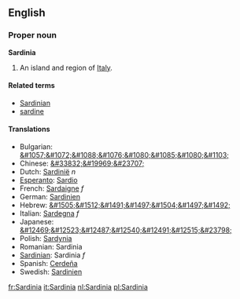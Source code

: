 ==English==
===Proper noun===
'''Sardinia'''

#An island and region of [[Italy]].

====Related terms====
*[[Sardinian]]
*[[sardine]]

====Translations====
*Bulgarian: [[&#1057;&#1072;&#1088;&#1076;&#1080;&#1085;&#1080;&#1103;]]
*Chinese: [[&#33832;&#19969;&#23707;]]
*Dutch: [[Sardinië]] ''n''
*[[Esperanto]]: [[Sardio]]
*French: [[Sardaigne]] ''f''
*German: [[Sardinien]]
*Hebrew: [[&#1505;&#1512;&#1491;&#1497;&#1504;&#1497;&#1492;]]
*Italian: [[Sardegna]] ''f''
*Japanese: [[&#12469;&#12523;&#12487;&#12540;&#12491;&#12515;&#23798;]]
*Polish: [[Sardynia]]
*Romanian: Sardinia
*[[Sardinian]]: Sardinia ''f''
*Spanish: [[Cerdeña]]
*Swedish: [[Sardinien]]

[[fr:Sardinia]]
[[it:Sardinia]]
[[nl:Sardinia]]
[[pl:Sardinia]]